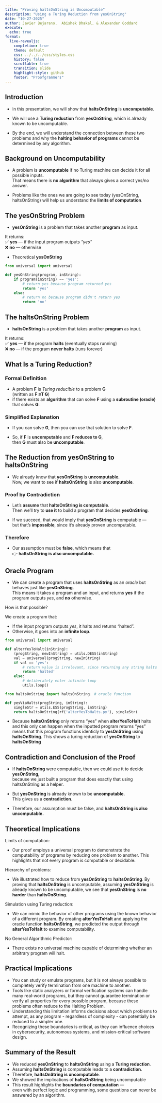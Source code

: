 ```yaml
---
title: "Proving haltsOnString is Uncomputable"
description: "Using a Turing Reduction from yesOnString"
date: "10-27-2025"
author: Javier Bejarano,  Abishek Dhakal, & Alexander Goddard
execute:
  echo: true
format:
  live-revealjs:
    completion: true
    theme: default
    css: ../../../css/styles.css
    history: false
    scrollable: true
    transition: slide
    highlight-style: github
    footer: "Proofgrammers"
---
```


## Introduction

- In this presentation, we will show that **haltsOnString** is **uncomputable**.  

- We will use a **Turing reduction** from **yesOnString**, which is already known to be uncomputable.  

- By the end, we will understand the connection between these two problems and why the **halting behavior of programs** cannot be determined by any algorithm.

## Background on Uncomputability

- A problem is **uncomputable** if no Turing machine can decide it for all possible inputs.  
That means there is **no algorithm** that always gives a correct yes/no answer.  

- Problems like the ones we are going to see today (yesOnString, haltsOnString) will help us understand the **limits of computation**.

## The yesOnString Problem

- **yesOnString** is a problem that takes another **program** as input.  

It returns:  
  ✅ **yes** — if the input program outputs *"yes"*  
  ❌ **no** — otherwise 

- Theoretical **yesOnString**
```python
from universal import universal

def yesOnString(program, inString):
    if program(inString) == 'yes':
        # return yes because program returned yes
        return 'yes'
    else:
        # return no because program didn't return yes
        return 'no'
```  

## The haltsOnString Problem

- **haltsOnString** is a problem that takes another **program** as input.  

It returns:  
  ✅ **yes** — if the program **halts** (eventually stops running)  
  ❌ **no** — if the program **never halts** (runs forever)  

## What Is a Turing Reduction?

### Formal Definition
- A problem **F** is *Turing reducible* to a problem **G**  
(written as **F ≤T G**)  
- if there exists an **algorithm** that can solve **F** using a **subroutine (oracle)** that solves **G**.

### Simplified Explanation
- If you can solve **G**, then you can use that solution to solve **F**.  

- So, if **F** is **uncomputable** and **F reduces to G**,  
then **G** must also be **uncomputable**.

## The Reduction from yesOnString to haltsOnString

- We already know that **yesOnString** is **uncomputable**.  
Now, we want to see if **haltsOnString** is also **uncomputable**.

### Proof by Contradiction

- Let’s **assume** that **haltsOnString is computable**.  
Then we’ll try to **use it** to build a program that decides **yesOnString**.  

- If we succeed, that would imply that **yesOnString** is computable —  
but that’s **impossible**, since it’s already proven uncomputable.

### Therefore

- Our assumption must be **false**, which means that  
👉 **haltsOnString is also uncomputable.**

## Oracle Program

- We can create a program that uses **haltsOnString** as an *oracle* but behaves just like **yesOnString**.  
This means it takes a program and an input, and returns **yes** if the program outputs *yes*, and **no** otherwise.

How is that possible?

We create a program that:

  - If the input program outputs *yes*, it halts and returns “halted”.
  - Otherwise, it goes into an **infinite loop**.

```python
from universal import universal

def alterYesToHalt(inString):
    (progString, newInString) = utils.DESS(inString)
    val = universal(progString, newInString)
    if val == 'yes':
        # return value is irrelevant, since returning any string halts
        return 'halted'
    else:
        # deliberately enter infinite loop
        utils.loop()
```

```python
from haltsOnString import haltsOnString  # oracle function

def yesViaHalts(progString, inString):
    singleStr = utils.ESS(progString, inString)
    return haltsOnString(rf('alterYesToHalts.py'), singleStr)
```

- Because **haltsOnString** only returns "yes" when **alterYesToHalt** halts and this only can happen when the inputted program returns "yes" means that this program functions identicly to **yesOnString** using **haltsOnString**. This shows a turing reduction of **yesOnString** to **haltsOnString**

## Contradiction and Conclusion of the Proof

- If **haltsOnString** were computable, then we could use it to decide **yesOnString**,  
because we just built a program that does exactly that using haltsOnString as a helper.

- But **yesOnString** is already known to be **uncomputable**.  
This gives us a **contradiction**.

- Therefore, our assumption must be false, and 
 **haltsOnString is also uncomputable.**

## Theoretical Implications

Limits of computation:

 - Our proof employs a universal program to demonstrate the computability of programs by reducing one problem to another. This highlights that not every program is computable or decidable.

Hierarchy of problems:
 
 - We illustrated how to reduce from **yesOnString** to **haltsOnString**. By proving that **haltsOnString** is uncomputable, assuming **yesOnString** is already known to be uncomputable, we see that **yesOnString** is **no harder** than **haltsOnString**.

Simulation using 
Turing reduction:

 - We can mimic the behavior of other programs using the known behavior of a different program. By creating **alterYesToHalt** and applying the oracle function **haltsOnString**, we predicted the output through **alterYesToHalt** to examine computability.
 
No General Algorithmic Predictor:

 - There exists no universal machine capable of determining whether an arbitrary program will halt.
 
## Practical Implications

- You can study or emulate programs, but it is not always possible to completely verify termination from one machine to another.
- Tools like static analyzers or formal verification systems can handle many real-world programs, but they cannot guarantee termination or verify all properties for every possible program, because these problems often reduce to the Halting Problem.
- Understanding this limitation informs decisions about which problems to attempt, as any program - regardless of complexity - can potentially be reduced to a simpler one.
- Recognizing these boundaries is critical, as they can influence choices in cybersecurity, autonomous systems, and mission-critical software design.

## Summary of the Result

- We reduced **yesOnString** to **haltsOnString** using a **Turing reduction**.  
- Assuming **haltsOnString** is computable leads to a **contradiction**.  
- Therefore, **haltsOnString is uncomputable**.  
- We showed the implications of **haltsOnString** being uncomputable
- This result highlights the **boundaries of computation** —  
  even with perfect logic and programming, some questions can never be answered by an algorithm.

